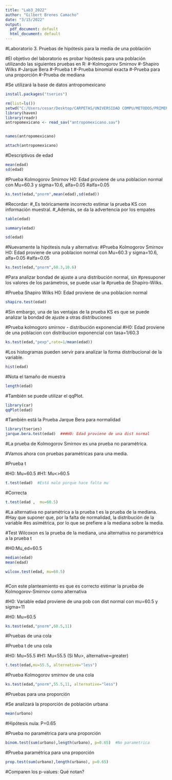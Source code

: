 ```yaml
---
title: "Lab3_2022"
author: "Gilbert Brenes Camacho"
date: "3/15/2022"
output:
  pdf_document: default
  html_document: default
---
```


#Laboratorio 3.  Pruebas de hipótesis para la media de una población

#El objetivo del laboratorio es probar hipótesis para una población utilizando las siguientes pruebas en R:
#-Kolmogorov Smirnov
#-Shapiro Wilks
#-Jarque Bera
#-Prueba t
#-Prueba binomial exacta
#-Prueba para una proporción
#-Prueba de mediana


#Se utilizará la base de datos antropomexicano

```r
install.packages("tseries")

rm(list=ls())
setwd("C:/Users/cesar/Desktop/CARPETAS/UNIVERSIDAD COMPU/METODOS/PRIMER/LB3")
library(haven)
library(readr)
antropomexicano <- read_sav("antropomexicano.sav")


names(antropomexicano)

attach(antropomexicano)
```

#Descriptivos de edad
```r
mean(edad)
sd(edad)
```

#Prueba Kolmogorov Smirnov   H0: Edad proviene de una poblacion normal con Mu=60.3 y sigma=10.6,  alfa=0.05
#alfa=0.05
```r
ks.test(edad,"pnorm",mean(edad),sd(edad))
```

#Recordar: 
#_Es teóricamente incorrecto estimar la prueba KS con información muestral.
#_Además, se da la advertencia por los empates
```r
table(edad)

summary(edad)

sd(edad)
```


#Nuevamente la hipótesis nula y alternativa:
#Prueba Kolmogorov Smirnov   H0: Edad proviene de una poblacion normal con Mu=60.3 y sigma=10.6,  alfa=0.05
#alfa=0.05
```r
ks.test(edad,"pnorm",60.3,10.6)

```


#Para analizar bondad de ajuste a una distribución normal, sin
#presuponer los valores de los parámetros, se puede usar la 
#prueba de Shapiro-Wilks.

#Prueba Shapiro Wilks  H0: Edad proviene de una poblacion normal

```r
shapiro.test(edad)
```

#Sin embargo, una de las ventajas de la prueba KS es que se puede analizar la bondad de ajuste a otras distribuciones

#Prueba kolmogoro smirnov - distribución exponencial
#H0: Edad proviene de una poblacion con distribucion exponencial con tasa=1/60.3
```r
ks.test(edad,"pexp",rate=1/mean(edad))
```

#Los histogramas pueden servir para analizar la forma distribucional de la variable.
```r
hist(edad)
```

#Nota el tamaño de muestra
```r
length(edad)
```

#También se puede utilizar el qqPlot.
```r
library(car)
qqPlot(edad)
```

#También está la Prueba Jarque Bera para normalidad
```r
library(tseries)
jarque.bera.test(edad)  ###H0: Edad proviene de una dist normal
```

#La prueba de Kolmogorov Smirnov es una prueba no paramétrica.

#Vamos ahora con pruebas paramétricas para una media.

#Prueba t

#H0: Mu=60.5
#H1: Mu<>60.5

```r
t.test(edad)  #Está malo porque hace falta mu
```

#Correcta
```r
t.test(edad ,  mu=60.5)
```

#La alternativa no paramétrica a la prueba t es la prueba de la mediana.  
#Hay que suponer que, por la falta de normalidad, la distribución de la variable
#es asimétrica, por lo que se prefiere a la mediana sobre la media.

#Test Wilcoxon es la prueba de la mediana, una alternativa no paramétrica a la prueba t

#H0:Mu_ed=60.5

```r
median(edad)
mean(edad)

wilcox.test(edad, mu=60.5)



```
#Con este planteamiento es que es correcto estimar la prueba de Kolmogorov-Smirnov como alternativa

#H0: Variable edad proviene de una pob con dist normal con mu=60.5 y sigma=11

#H0: Mu=60.5

```r
ks.test(edad,"pnorm",60.5,11)
```

#Pruebas de una cola


#Prueba t de una cola

#H0: Mu=55.5
#H1: Mu<55.5   (Si Mu>, alternative=greater)

```r
t.test(edad,mu=55.5, alternative="less")
```


#Prueba Kolmogorov smirnov de una cola

```r
ks.test(edad,"pnorm",55.5,11, alternative="less")
```



#Pruebas para una proporción

#Se analizará la proporción de población urbana

```r
mean(urbano)
```

#Hipótesis nula: P=0.65


#Prueba no paramétrica para una proporción

```r
binom.test(sum(urbano),length(urbano), p=0.65)  #No parametrica  
```

#Prueba paramétrica para una proporción
```r
prop.test(sum(urbano),length(urbano), p=0.65)   
```

#Comparen los p-values: Qué notan?







